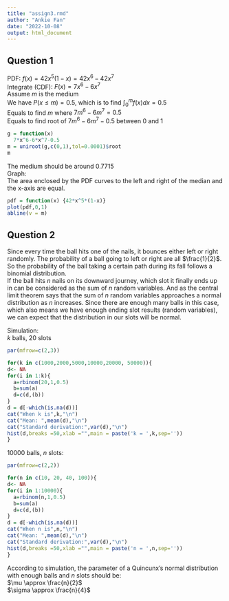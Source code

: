 ```yaml
---
title: "assign3.rmd"
author: "Ankie Fan"
date: "2022-10-08"
output: html_document
---
```


## Question 1
PDF: $f(x) = 42x^5(1-x) = 42x^6-42x^7$  
Integrate (CDF): $F(x) = 7x^6-6x^7$  
Assume $m$ is the medium  
We have $P(x \leq m) = 0.5$, which is to find $\int^m_0 f(x)dx = 0.5$  
Equals to find $m$ where $7m^6-6m^7 = 0.5$  
Equals to find root of $7m^6-6m^7 - 0.5$ between 0 and 1     
```r
g = function(x)
  7*x^6-6*x^7-0.5
m = uniroot(g,c(0,1),tol=0.0001)$root
m
```
The medium should be around 0.7715  
Graph:  
The area enclosed by the PDF curves to the left and right of the median and the x-axis are equal.  
```r
pdf = function(x) {42*x^5*(1-x)}
plot(pdf,0,1)
abline(v = m)
```

## Question 2
Since every time the ball hits one of the nails, it bounces either left or right randomly. The probability of a ball going to left or right are all $\frac{1}{2}$. So the probability of the ball taking a certain path during its fall follows a binomial distribution.  
If the ball hits $n$ nails on its downward journey, which slot it finally ends up in can be considered as the sum of $n$ random variables. And as the central limit theorem says that the sum of $n$ random variables approaches a normal distribution as $n$ increases. Since there are enough many balls in this case, which also means we have enough ending slot results (random variables), we can expect that the distribution in our slots will be normal. 

Simulation:  
$k$ balls, 20 slots  
```r
par(mfrow=c(2,3)) 

for(k in c(1000,2000,5000,10000,20000, 50000)){
d<- NA
for(i in 1:k){
  a=rbinom(20,1,0.5)
  b=sum(a)
  d=c(d,(b))
}
d = d[-which(is.na(d))]
cat("When k is",k,"\n")
cat("Mean: ",mean(d),"\n")
cat("Standard derivation:",var(d),"\n")
hist(d,breaks =50,xlab ="",main = paste('k = ',k,sep=''))
}
```
  
10000 balls, $n$ slots:  
```r
par(mfrow=c(2,2)) 

for(n in c(10, 20, 40, 100)){
d<- NA
for(i in 1:10000){
  a=rbinom(n,1,0.5)
  b=sum(a)
  d=c(d,(b))
}
d = d[-which(is.na(d))]
cat("When n is",n,"\n")
cat("Mean: ",mean(d),"\n")
cat("Standard derivation:",var(d),"\n")
hist(d,breaks =50,xlab ="",main = paste('n = ',n,sep=''))
}
```  
  
According to simulation, the parameter of a Quincunx's normal distribution with enough balls and $n$ slots should be:  
$\mu \approx \frac{n}{2}$    
$\sigma \approx \frac{n}{4}$  